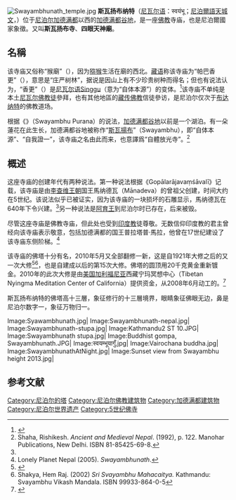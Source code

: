 {{coord|27|42|54|N|85|17|24|E|region:NP_type:landmark_source:dewiki|display=title}}
[[File:Swayambhunath_temple.jpg|thumb]]
{{maplink|frame=yes|frame-width=250|zoom=15|type=point|text=地圖}}
{{藏傳佛教}}
'''斯瓦扬布纳特'''（[[尼瓦尔语|尼瓦尔语]]：स्वयंभू；[[尼泊爾語|尼泊爾語]][[天城文|天城文]]{{lang|ne|स्वयम्भूनाथ}}，{{lang-en|Swayambhunath}}）位于[[尼泊尔|尼泊尔]][[加德满都|加德满都]]以西的[[加德满都谷地|加德满都谷地]]，是一座[[佛教|佛教]]寺庙，也是尼泊爾國家象徵。又叫'''斯瓦扬布寺'''、'''四眼天神廟'''。

==名稱==
该寺庙又俗称“猴廟”（{{lang-en|Monkey Temple}}），因为[[猕猴|猕猴]]生活在廟的西北。[[藏语|藏语]]称该寺庙为“帕巴香更”（{{bo|z=འཕགས་པ་ཤིང་ཀུན་|w=Phags.pa Shing.kun}}），意思是“庄严树林”，据说是因山上有不少珍贵树种而得名；但也有说法认为，“香更”（{{bo|z=ཤིང་ཀུན་|w=Shing.kun}}）是[[尼瓦尔语|尼瓦尔语]]Singgu（意为“自体本源”）的变体。<ref>{{cite book|last=Allione|first=Tsultrim|title=Women of Wisdom|publisher=Arkana|location=London|year=1986|isbn=1-85063-044-5|nopp=true|page=xxxiii}}</ref>该寺庙不单纯是本土[[尼瓦尔佛教|尼瓦尔佛教徒]]參拜，也有其他地區的[[藏传佛教|藏传佛教]]信徒參访，是尼泊尔仅次于[[布达纳特|布达纳特]]的佛教道场。

根据《{{le|斯瓦揚布往世書|Swayambhu Purana}}》（Swayambhu Purana）的说法，[[加德满都谷地|加德满都谷地]]以前是一个湖泊。有一朵蓮花在此生长，加德满都谷地被称作“[[自生者|斯瓦揚布]]”（Swayambhu），即“自体本源”、“自我證一”，该寺庙之名由此而来，也意譯爲“自體放光寺”。<ref name="Shaha, Rishikesh 1992 p. 122">Shaha, Rishikesh. ''Ancient and Medieval Nepal''. (1992), p. 122. Manohar Publications, New Delhi. ISBN 81-85425-69-8.</ref>

==概述==
这座寺庙的创建年代有两种说法。第一种说法根据《Gopālarājavaṃśāvalī》记载，该寺庙是由[[李查维王朝|李查维王朝]]国王馬纳德瓦（Mānadeva）的曾祖父创建，时间大约在5世纪。该说法似乎已被证实，因为该寺庙的一块损坏的石雕显示，馬纳德瓦在640年下令兴建。<ref name="Shaha, Rishikesh 1992 p. 122"/>另一种说法是[[阿育王|阿育王]]到尼泊尔时已存在，后来被毁。

尽管这座寺庙是佛教寺庙，但此处也受到[[印度教|印度教]]徒尊敬。无数信仰印度教的君主曾经向该寺庙表示敬意，包括加德满都的国王普拉塔普·馬拉，他曾在17世纪建设了该寺庙东侧阶梯。<ref>Lonely Planet Nepal (2005). ''Swayambhunath''.</ref>

该寺庙的佛塔十分有名，2010年5月又全部翻修一新，这是自1921年大修之后的又一次大修<ref>{{cite book |last=Gutschow |first=Niels |date=1997 |title=The Nepalese Caitya: 1500 Years of Buddhist Votive Architecture in the Kathmandu Valley |url=http://books.google.com.np/books?id=IQp_957RRtAC&q=92#v=snippet&q=92&f=false |publisher=Edition Axel Menges |page=92 |isbn=9783930698752 |accessdate=8 April 2014 |archive-date=2014-04-09 |archive-url=https://web.archive.org/web/20140409070302/http://books.google.com.np/books?id=IQp_957RRtAC&q=92#v=snippet&q=92&f=false |dead-url=no }}</ref><ref>Shakya, Hem Raj. (2002) ''Sri Svayambhu Mahacaitya.'' Kathmandu: Svayambhu Vikash Mandala. ISBN 99933-864-0-5</ref>，也是自建成以后的第15次大修。佛塔的圆顶用20千克黄金重新镀金。2010年的此次大修是由[[美国|美国]][[加利福尼亚|加利福尼亚]]西藏宁玛冥想中心（Tibetan Nyingma Meditation Center of California）提供资金，从2008年6月动工的。<ref>{{cite news |url=http://www.hindustantimes.com/Oldest-Buddhist-monument-gets-a-makeover-in-Nepal/Article1-557273.aspx |author=Utpal Parashar |title=Oldest Buddhist monument gets a makeover in Nepal |work=Hindustan Times |date=June 14, 2010 |accessdate=2015-04-25 |archive-date=2010-06-17 |archive-url=https://web.archive.org/web/20100617195727/http://www.hindustantimes.com/Oldest-Buddhist-monument-gets-a-makeover-in-Nepal/Article1-557273.aspx |dead-url=no }}</ref>

斯瓦扬布纳特的佛塔高十三層，象征修行的十三層境界，眼睛象征佛眼无边，鼻是尼泊尔数字一，象征万物归一。

<gallery>
Image:Syawambhunath.jpg|
Image:Swayambhunath-nepal.jpg|
Image:Swayambhunath-stupa.jpg|
Image:Kathmandu2 ST 10.JPG|
Image:Swayambhunath stupa.jpg|
Image:Buddhist gompa, Swayambhunath.JPG|
Image:स्वयम्भूयागुँ.jpg|
Image:Vairochana buddha.jpg|
Image:SwayambhunathAtNight.jpg|
Image:Sunset view from Swayambhu height 2013.jpg|
</gallery>

==参考文献==
{{Commonscat|Swayambhunath}}
{{reflist}}

{{尼泊爾世界遺產}}

[[Category:尼泊尔的塔|Category:尼泊尔的塔]]
[[Category:尼泊尔佛教建筑物|Category:尼泊尔佛教建筑物]]
[[Category:加德满都建筑物|Category:加德满都建筑物]]
[[Category:尼泊尔世界遗产|Category:尼泊尔世界遗产]]
[[Category:5世纪佛寺|Category:5世纪佛寺]]